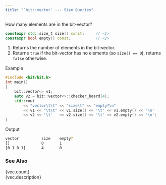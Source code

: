 ```yaml
---
title: "`bit::vector` --- Size Queries"
---
```


How many elements are in the bit-vector?
```cpp
constexpr std::size_t size() const;     // <1>
constexpr bool empty() const;           // <2>
```
1. Returns the number of elements in the bit-vector.
2. Returns `true` if the bit-vector has no elements (so `size() == 0`), returns `false` otherwise.

[Example]{.bt}
```cpp
#include <bit/bit.h>
int main()
{
    bit::vector<> v1;
    auto v2 = bit::vector<>::checker_board(4);
    std::cout
        << "vector\t\t" << "size\t" << "empty?\n"
        << v1 << "\t\t" << v1.size() << '\t' << v1.empty() << '\n'
        << v2 << '\t'   << v2.size() << '\t' << v2.empty() << '\n';
}
```

[Output]{.bt}
```bash
vector          size    empty?
[]              0       1
[0 1 0 1]       4       0
```

### See Also
{vec.count} \
{vec.description}
